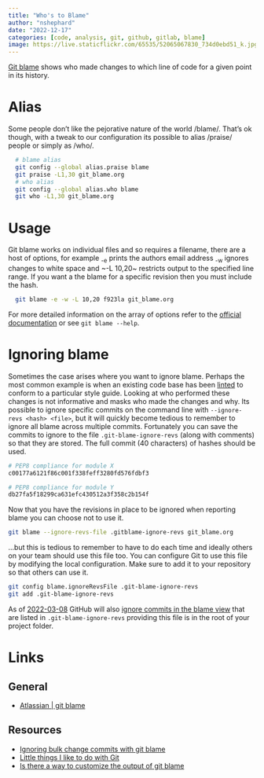```yaml
---
title: "Who's to Blame"
author: "nshephard"
date: "2022-12-17"
categories: [code, analysis, git, github, gitlab, blame]
image: https://live.staticflickr.com/65535/52065067830_734d0ebd51_k.jpg
---
```


[Git blame](https://www.git-scm.com/docs/git-blame) shows who made changes to which line of code for a given point in
its history.

# Alias

Some people don't like the pejorative nature of the world /blame/. That's ok though, with a tweak to our configuration
its possible to alias /praise/ people or simply as /who/.

```bash
  # blame alias
  git config --global alias.praise blame
  git praise -L1,30 git_blame.org
  # who alias
  git config --global alias.who blame
  git who -L1,30 git_blame.org
```

# Usage

Git blame works on individual files and so requires a filename, there are a host of options, for example ~-e~ prints the
authors email address ~-w~ ignores changes to white space and ~-L 10,20~ restricts output to the specified line
range. If you want a the blame for a specific revision then you must include the hash.

```bash
  git blame -e -w -L 10,20 f923la git_blame.org
```



For more detailed information on the array of options refer to the [official documentation](https://www.git-scm.com/docs/git-blame) or see `git blame --help`.

# Ignoring blame

Sometimes the case arises where you want to ignore blame. Perhaps the most common example is when an existing code base
has been [linted]() to conform to a particular style guide. Looking at who performed these changes is not informative and
masks who made the changes and why.  Its possible to ignore specific commits on the command line with `--ignore-revs
<hash> <file>`, but it will quickly become tedious to remember to ignore all blame across multiple commits. Fortunately
you can save the commits to ignore to the file `.git-blame-ignore-revs` (along with comments) so that they are
stored. The full commit (40 characters) of hashes should be used.

```bash
# PEP8 compliance for module X
c00177a6121f86c001f338feff3280fd576fdbf3

# PEP8 compliance for module Y
db27fa5f18299ca631efc430512a3f358c2b154f
```
Now that you have the revisions in place to be ignored when reporting blame you can choose not to use it.

```bash
git blame --ignore-revs-file .gitblame-ignore-revs git_blame.org
```
...but this is tedious to remember to have to do each time and ideally others on your team should use this file too. You
can configure Git to use this file by modifying the local configuration. Make sure to add it to your repository so that
others can use it.

```bash
git config blame.ignoreRevsFile .git-blame-ignore-revs
git add .git-blame-ignore-revs
```

As of [2022-03-08](https://github.com/orgs/community/discussions/5033#discussioncomment-2318478) GitHub will also
[ignore commits in the blame
view](https://docs.github.com/en/repositories/working-with-files/using-files/viewing-a-file#ignore-commits-in-the-blame-view)
that are listed in `.git-blame-ignore-revs` providing this file is in the root of your project folder.

# Links

## General

* [Atlassian | git blame](https://www.atlassian.com/git/tutorials/inspecting-a-repository/git-blame)

## Resources

* [Ignoring bulk change commits with git
  blame](https://www.moxio.com/blog/43/ignoring-bulk-change-commits-with-git-blame)
* [Little things I like to do with
  Git](https://csswizardry.com/2017/05/little-things-i-like-to-do-with-git/#praise-people)
* [Is there a way to customize the output of git blame](https://stackoverflow.com/a/3959409/1444043)

